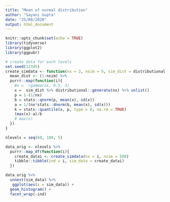 ```yaml
---
title: "Mean of normal distribution"
author: "Sayani Gupta"
date: "25/08/2020"
output: html_document
---
```


```r
knitr::opts_chunk$set(echo = TRUE)
library(tidyverse)
library(ggplot2)
library(ggpubr)
```


```r
# create data for each levels
set.seed(12345)
create_simdata <- function(nx = 2, nsim = 5, sim_dist = distributional::dist_gamma(0.5, 3)){
  mean_dist <- (1:nsim) %>% 
  purrr::map(function(i){
    #x =  rgamma(nx, 0.5, 3)
    x =  sim_dist %>% distributional::generate(nx) %>% unlist()
    p = 1-(1/nx)
    b = stats::qnorm(p, mean(x), sd(x))
    a = 1/(nx*stats::dnorm(b, mean(x), sd(x)))
    k = stats::quantile(x, p, type = 8, na.rm = TRUE)
    (max(x)-a)/b
    # max(x)
  })
}
```


```r

nlevels = seq(60, 100, 5)

data_orig <- nlevels %>% 
  purrr::map_df(function(i){
    create_datai <- create_simdata(nx = i, nsim = 500)
    tibble::tibble(ind = i, sim_data = create_datai)
  })

data_orig %>%
  unnest(sim_data) %>% 
   ggplot(aes(x = sim_data)) +
  geom_histogram() +
  facet_wrap(~ind)


```

